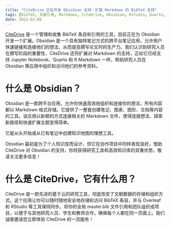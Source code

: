 ```yaml
---
title: "CiteDrive 正在开发 Obsidian 支持：扩展 Markdown 的 BibTeX 支持"
tags: [BibTeX, 文献引用, Markdown, CiteDrive, Obsidian, Rstudio, Quarto, R Markdown, 笔记]
date: 2023-02-08
---
```


[CiteDrive](https://www.citedrive.com/) 是一个管理和收集 BibTeX 条目和引用的工具，目前正在为 Obsidian 开发一个扩展。Obsidian 是一个具有独特笔记方式的跨平台笔记应用，允许用户快速链接和连接他们的想法，从而提高撰写论文时的生产力。我们认识到研究人员在撰写阶段的重要性，CiteDrive 还将扩展对 Markdown 的支持，正如它已经支持 Jupyter Notebook、Quarto 和 R Markdown 一样，帮助研究人员在 Obsidian 等应用中组织和访问他们的参考资料。


<CiteDrive />

# 什么是 Obsidian？
Obsidian 是一款跨平台应用，允许你快速高效地组织和连接你的想法，所有内容都以 Markdown 格式存储。它提供了一整套创建笔记、图表、图形、文档等内容的工具。该应用以新颖的方式连接相关的 Markdown 文件，使得连接想法、探索新路径和快速扩展主题变得简单。

它是从头开始或从已有笔记中创建知识地图的理想工具。

Obsidian 最初是为了个人知识库而设计，但它在协作项目中同样表现良好。借助 CiteDrive 对 Obsidian 的支持，你将获得研究工具和高效知识库的双重优势。敬请关注更多信息！

# 什么是 CiteDrive，它有什么用？
CiteDrive 是一款先进的基于云的研究工具，彻底改变了文献数据的存储和组织方式。这个应用让你可以随时随地安全地存储和访问 BibTeX 条目，并与 Overleaf 和 RStudio 等工具保持同步。将你的全局 master.bib 文件引用和团队组织成项目，以便于与其他研究人员、学生和教师合作，确保每个人都在同一页面上。我们诚挚邀请您立即体验 CiteDrive 的一流服务！